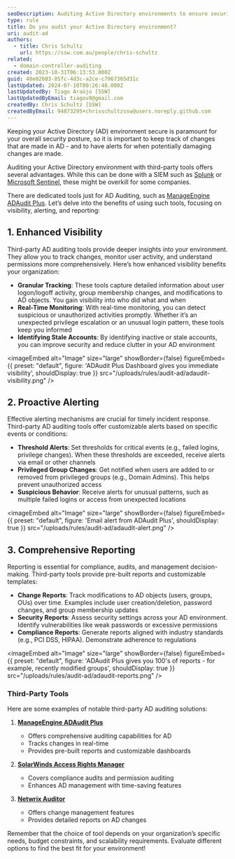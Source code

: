 ```yaml
---
seoDescription: Auditing Active Directory environments to ensure security and compliance, third-party tools offer enhanced visibility, proactive alerting, and comprehensive reporting.
type: rule
title: Do you audit your Active Directory environment?
uri: audit-ad
authors:
  - title: Chris Schultz
    url: https://ssw.com.au/people/chris-schultz
related:
  - domain-controller-auditing
created: 2023-10-31T06:13:53.000Z
guid: 48e02603-85fc-4d3c-a2ce-c7967305d31c
lastUpdated: 2024-07-10T00:26:48.000Z
lastUpdatedBy: Tiago Araújo [SSW]
lastUpdatedByEmail: tiagov8@gmail.com
createdBy: Chris Schultz [SSW]
createdByEmail: 94873295+chrisschultzssw@users.noreply.github.com
---
```


Keeping your Active Directory (AD) environment secure is paramount for your overall security posture, so it is important to keep track of changes that are made in AD - and to have alerts for when potentially damaging changes are made.

Auditing your Active Directory environment with third-party tools offers several advantages. While this can be done with a SIEM such as [Splunk](https://www.splunk.com/) or [Microsoft Sentinel](https://azure.microsoft.com/en-au/products/microsoft-sentinel), these might be overkill for some companies.

There are dedicated tools just for AD Auditing, such as [ManageEngine ADAudit Plus](https://www.manageengine.com/products/active-directory-audit/). Let’s delve into the benefits of using such tools, focusing on visibility, alerting, and reporting:
## 1. Enhanced Visibility

Third-party AD auditing tools provide deeper insights into your environment. They allow you to track changes, monitor user activity, and understand permissions more comprehensively. Here’s how enhanced visibility benefits your organization:

* **Granular Tracking**: These tools capture detailed information about user logon/logoff activity, group membership changes, and modifications to AD objects. You gain visibility into who did what and when
* **Real-Time Monitoring**: With real-time monitoring, you can detect suspicious or unauthorized activities promptly. Whether it’s an unexpected privilege escalation or an unusual login pattern, these tools keep you informed
* **Identifying Stale Accounts**: By identifying inactive or stale accounts, you can improve security and reduce clutter in your AD environment


<imageEmbed
  alt="Image"
  size="large"
  showBorder={false}
  figureEmbed={{
    preset: "default",
    figure: 'ADAudit Plus Dashboard gives you immediate visibility',
    shouldDisplay: true
  }}
  src="/uploads/rules/audit-ad/adaudit-visibility.png"
/>

## 2. Proactive Alerting

Effective alerting mechanisms are crucial for timely incident response. Third-party AD auditing tools offer customizable alerts based on specific events or conditions:

* **Threshold Alerts**: Set thresholds for critical events (e.g., failed logins, privilege changes). When these thresholds are exceeded, receive alerts via email or other channels
* **Privileged Group Changes**: Get notified when users are added to or removed from privileged groups (e.g., Domain Admins). This helps prevent unauthorized access
* **Suspicious Behavior**: Receive alerts for unusual patterns, such as multiple failed logins or access from unexpected locations


<imageEmbed
  alt="Image"
  size="large"
  showBorder={false}
  figureEmbed={{
    preset: "default",
    figure: 'Email alert from ADAudit Plus',
    shouldDisplay: true
  }}
  src="/uploads/rules/audit-ad/adaudit-alert.png"
/>

## 3. Comprehensive Reporting

Reporting is essential for compliance, audits, and management decision-making. Third-party tools provide pre-built reports and customizable templates:

* **Change Reports**: Track modifications to AD objects (users, groups, OUs) over time. Examples include user creation/deletion, password changes, and group membership updates
* **Security Reports**: Assess security settings across your AD environment. Identify vulnerabilities like weak passwords or excessive permissions
* **Compliance Reports**: Generate reports aligned with industry standards (e.g., PCI DSS, HIPAA). Demonstrate adherence to regulations


<imageEmbed
  alt="Image"
  size="large"
  showBorder={false}
  figureEmbed={{
    preset: "default",
    figure: 'ADAudit Plus gives you 100\'s of reports - for example, recently modified groups',
    shouldDisplay: true
  }}
  src="/uploads/rules/audit-ad/adaudit-reports.png"
/>

### Third-Party Tools

Here are some examples of notable third-party AD auditing solutions:

1. **[ManageEngine ADAudit Plus](https://www.manageengine.com/products/active-directory-audit/)**

   * Offers comprehensive auditing capabilities for AD
   * Tracks changes in real-time
   * Provides pre-built reports and customizable dashboards

2. **[SolarWinds Access Rights Manager](https://www.solarwinds.com/access-rights-manager/use-cases/active-directory-auditing-tool)**

   * Covers compliance audits and permission auditing
   * Enhances AD management with time-saving features

3. **[Netwrix Auditor](https://www.netwrix.com/auditor.html)**

   * Offers change management features
   * Provides detailed reports on AD changes

Remember that the choice of tool depends on your organization’s specific needs, budget constraints, and scalability requirements. Evaluate different options to find the best fit for your environment!
